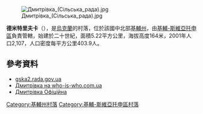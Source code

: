 [[Image:Дмитрівка_(Сільська_рада).jpg|right]]

{{coord|50|27|11|N|30|11|26|E|scale:30000|display=title}}

'''德米特里夫卡'''（{{lang-uk|Дмитрівка}}），是[[烏克蘭|烏克蘭]]的村落，位於該國中北部[[基輔州|基輔州]]，由[[基輔-斯維亞托申區|基輔-斯維亞托申區]]負責管轄，始建於二十世紀，面積5.22平方公里，海拔高度164米，2001年人口2,107，人口密度每平方公里403.9人。

==參考資料==
*[http://gska2.rada.gov.ua/pls/z7502/A005?rdat1=11.06.2010&rf7571=15940 gska2.rada.gov.ua]{{dead link|date=2018年2月 |bot=InternetArchiveBot |fix-attempted=yes }}
* [http://who-is-who.com.ua/bookmaket/kievosvyatray2009/3/14.html Дмитрівка на who-is-who.com.ua]{{dead link|date=2018年2月 |bot=InternetArchiveBot |fix-attempted=yes }}
* [http://dmytrivka.info Дмитрівка Офіційна]{{dead link|date=2018年2月 |bot=InternetArchiveBot |fix-attempted=yes }}

{{DEFAULTSORT:Дмитрівка}}
[[Category:基輔州村落|Category:基輔州村落]]
[[Category:基輔-斯維亞托申區村落|Category:基輔-斯維亞托申區村落]]


{{Kiev-geo-stub}}
